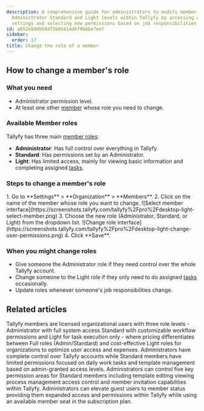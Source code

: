 ```yaml
---
description: A comprehensive guide for administrators to modify member roles between
  Administrator Standard and Light levels within Tallyfy by accessing organization
  settings and selecting new permissions based on job responsibilities.
id: a652e8d8b58d75b95414d6f9b66e7eef
sidebar:
  order: 17
title: Change the role of a member
---
```



## How to change a member's role

### What you need
- Administrator permission level.
- At least one other [member](/products/pro/documenting/members/) whose role you need to change.

### Available Member roles

Tallyfy has three main [member roles](/products/pro/documenting/members/):

- **Administrator**: Has full control over everything in Tallyfy.
- **Standard**: Has permissions set by an Administrator.
- **Light**: Has limited access, mainly for viewing basic information and completing assigned [tasks](/products/pro/tracking-and-tasks/tasks/).

### Steps to change a member's role

<Steps>
1. Go to **Settings** > **Organization** > **Members**.
2. Click on the name of the member whose role you want to change.
   ![Select member interface](https://screenshots.tallyfy.com/tallyfy%2Fpro%2Fdesktop-light-select-member.png)
3. Choose the new role (Administrator, Standard, or Light) from the dropdown list.
   ![Change role interface](https://screenshots.tallyfy.com/tallyfy%2Fpro%2Fdesktop-light-change-user-permissions.png)
4. Click **Save**.
</Steps>

### When you might change roles

- Give someone the Administrator role if they need control over the whole Tallyfy account.
- Change someone to the Light role if they only need to do assigned [tasks](/products/pro/tracking-and-tasks/tasks/) occasionally.
- Update roles whenever someone's job responsibilities change.


## Related articles
<CardGrid>
<LinkTitleCard header="<b>Documenting > Members</b>" href="/products/pro/documenting/members/" > Tallyfy members are licensed organizational users with three role levels - Administrator with full system access Standard with customizable workflow permissions and Light for task execution only - where pricing differentiates between Full roles (Admin/Standard) and cost-effective Light roles for organizations to optimize user access and expenses. </LinkTitleCard>
<LinkTitleCard header="<b>Members > Standard and Admin members</b>" href="/products/pro/documenting/members/standard-admin-members/" > Administrators have complete control over Tallyfy accounts while Standard members have limited permissions focused on daily work tasks and template management based on admin-granted access levels. </LinkTitleCard>
<LinkTitleCard header="<b>Members > Manage member permissions</b>" href="/products/pro/documenting/members/how-do-i-manage-member-permissions-in-tallyfy/" > Administrators can control five key permission areas for Standard members including template editing viewing process management access control and member invitation capabilities within Tallyfy. </LinkTitleCard>
<LinkTitleCard header="<b>Guests > Convert a guest into a member</b>" href="/products/pro/documenting/guests/convert_guest_into_member/" > Administrators can elevate guest users to member status providing them expanded access and permissions within Tallyfy while using an available member seat in the subscription plan. </LinkTitleCard>
</CardGrid>